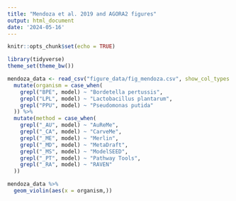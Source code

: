 ```yaml
---
title: "Mendoza et al. 2019 and AGORA2 figures"
output: html_document
date: '2024-05-16'
---
```


```r
knitr::opts_chunk$set(echo = TRUE)
```

```r
library(tidyverse)
theme_set(theme_bw())
```

```r
mendoza_data <- read_csv("figure_data/fig_mendoza.csv", show_col_types = F) %>%
  mutate(organism = case_when(
    grepl("BPE", model) ~ "Bordetella pertussis",
    grepl("LPL", model) ~ "Lactobacillus plantarum",
    grepl("PPU", model) ~ "Pseudomonas putida"
  )) %>%
  mutate(method = case_when(
    grepl("_AU", model) ~ "AuReMe",
    grepl("_CA", model) ~ "CarveMe",
    grepl("_ME", model) ~ "Merlin",
    grepl("_MD", model) ~ "MetaDraft",
    grepl("_MS", model) ~ "ModelSEED",
    grepl("_PT", model) ~ "Pathway Tools",
    grepl("_RA", model) ~ "RAVEN"
  ))
```

```r
mendoza_data %>%
  geom_violin(aes(x = organism,))
```

